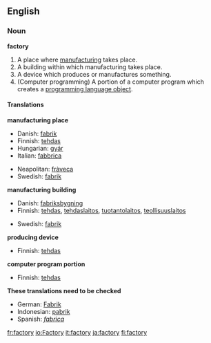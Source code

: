 ==English==
===Noun===
'''factory'''

# A place where [[manufacture|manufacturing]] takes place.
# A building within which manufacturing takes place.
# A device which produces or manufactures something.
# (Computer programming) A portion of a computer program which creates a [[object-oriented programming|programming language object]].

====Translations====

'''manufacturing place'''
{{top}}

* Danish: [[fabrik]] {{c}}
* Finnish: [[tehdas]]
* Hungarian: [[gyár]]
* Italian: [[fabbrica]] {{f}}
{{mid}}

* Neapolitan: [[fràveca]] {{f}}
* Swedish: [[fabrik]] {{c}}
{{bottom}}

'''manufacturing building'''
{{top}}

* Danish: [[fabriksbygning]] {{c}}
* Finnish: [[tehdas]], [[tehdaslaitos]], [[tuotantolaitos]], [[teollisuuslaitos]]
{{mid}}

* Swedish: [[fabrik]] {{c}}
{{bottom}}

'''producing device'''
{{top}}

* Finnish: [[tehdas]]
{{mid}}

{{bottom}}

'''computer program portion'''
{{top}}

* Finnish: [[tehdas]]
{{mid}}

{{bottom}}

'''These translations need to be checked'''
{{checktrans}}
* German: [[Fabrik]]
* Indonesian: [[pabrik]]
* Spanish: ''[[fabrica]]''

[[fr:factory]]
[[io:Factory]]
[[it:factory]]
[[ja:factory]]
[[fi:factory]]